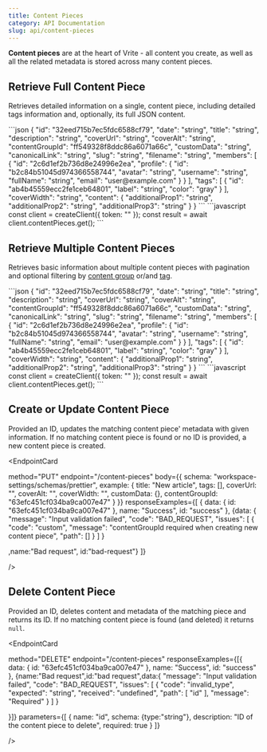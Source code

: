 ```yaml
---
title: Content Pieces
category: API Documentation
slug: api/content-pieces
---
```


**Content pieces** are at the heart of Vrite - all content you create, as well as all the related metadata is stored across many content pieces.

## Retrieve Full Content Piece

Retrieves detailed information on a single, content piece, including detailed tags information and, optionally, its full JSON content.

<EndpointCard method="GET" endpoint="/content-pieces">
  <ResponseExample>
  ```json
  {
    "id": "32eed715b7ec5fdc6588cf79",
    "date": "string",
    "title": "string",
    "description": "string",
    "coverUrl": "string",
    "coverAlt": "string",
    "contentGroupId": "ff549328f8ddc86a6071a66c",
    "customData": "string",
    "canonicalLink": "string",
    "slug": "string",
    "filename": "string",
    "members": [
      {
        "id": "2c6d1ef2b736d8e24996e2ea",
        "profile": {
          "id": "b2c84b51045d974366558744",
          "avatar": "string",
          "username": "string",
          "fullName": "string",
          "email": "user@example.com"
        }
      }
    ],
    "tags": [
      {
        "id": "ab4b45559ecc2fe1ceb64801",
        "label": "string",
        "color": "gray"
      }
    ],
    "coverWidth": "string",
    "content": {
      "additionalProp1": "string",
      "additionalProp2": "string",
      "additionalProp3": "string"
    }
  }
  ```
  </ResponseExample>
  <RequestExample label="JavaScript">
  ```javascript
  const client = createClient({
    token: "<API_TOKEN>"
  });
  const result = await client.contentPieces.get();
  ```
  </RequestExample>
</EndpointCard>

## Retrieve Multiple Content Pieces

Retrieves basic information about multiple content pieces with pagination and optional filtering by [content group](/docs#using-api-content-groups) or/and [tag](/docs#using-api-tags).

<EndpointCard method="GET" endpoint="/content-pieces/list">
<ResponseExample>
  ```json
  {
    "id": "32eed715b7ec5fdc6588cf79",
    "date": "string",
    "title": "string",
    "description": "string",
    "coverUrl": "string",
    "coverAlt": "string",
    "contentGroupId": "ff549328f8ddc86a6071a66c",
    "customData": "string",
    "canonicalLink": "string",
    "slug": "string",
    "filename": "string",
    "members": [
      {
        "id": "2c6d1ef2b736d8e24996e2ea",
        "profile": {
          "id": "b2c84b51045d974366558744",
          "avatar": "string",
          "username": "string",
          "fullName": "string",
          "email": "user@example.com"
        }
      }
    ],
    "tags": [
      {
        "id": "ab4b45559ecc2fe1ceb64801",
        "label": "string",
        "color": "gray"
      }
    ],
    "coverWidth": "string",
    "content": {
      "additionalProp1": "string",
      "additionalProp2": "string",
      "additionalProp3": "string"
    }
  }
  ```
  </ResponseExample>
  <RequestExample label="JavaScript">
  ```javascript
  const client = createClient({
    token: "<API_TOKEN>"
  });
  const result = await client.contentPieces.get();
  ```
  </RequestExample>
  </EndpointCard>

## Create or Update Content Piece

Provided an ID, updates the matching content piece' metadata with given information. If no matching content piece is found or
no ID is provided, a new content piece is created.

<EndpointCard
  
  method="PUT"
  endpoint="/content-pieces"
  body={{
    schema: "workspace-settings/schemas/prettier",
    example: {
      title: "New article",
      tags: [],
      coverUrl: "",
      coverAlt: "",
      coverWidth: "",
      customData: {},
      contentGroupId: "63efc451cf034ba9ca007e47"
    }
  }}
  responseExamples={[
    { data: { id: "63efc451cf034ba9ca007e47" }, name: "Success", id: "success" },
    {data: {
  "message": "Input validation failed",
  "code": "BAD_REQUEST",
  "issues": [
    {
      "code": "custom",
      "message": "contentGroupId required when creating new content piece",
      "path": []
    }
  ]
}

,name:"Bad request", id:"bad-request"}
]}

/>

## Delete Content Piece

Provided an ID, deletes content and metadata of the matching piece and returns its ID. If no matching content piece is found (and deleted)
it returns `null`.

<EndpointCard
  
  method="DELETE"
  endpoint="/content-pieces"
  responseExamples={[{ data: { id: "63efc451cf034ba9ca007e47" }, name: "Success", id: "success" }, {name:"Bad request",id:"bad request",data:{
  "message": "Input validation failed",
  "code": "BAD_REQUEST",
  "issues": [
    {
      "code": "invalid_type",
      "expected": "string",
      "received": "undefined",
      "path": [
        "id"
      ],
      "message": "Required"
    }
  ]
}

}]}
parameters={[
{ name: "id", schema: {type:"string"}, description: "ID of the content piece to delete", required: true }
]}

/>
